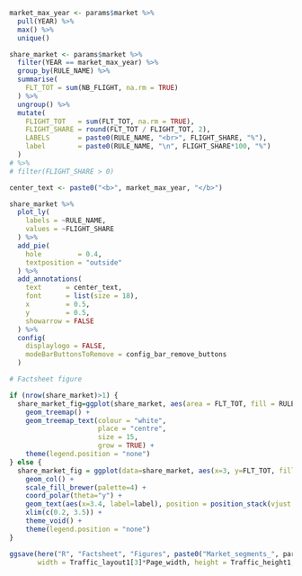 
```r

market_max_year <- params$market %>%
  pull(YEAR) %>%
  max() %>%
  unique()

share_market <- params$market %>%
  filter(YEAR == market_max_year) %>%
  group_by(RULE_NAME) %>%
  summarise(
    FLT_TOT = sum(NB_FLIGHT, na.rm = TRUE)
  ) %>%
  ungroup() %>%
  mutate(
    FLIGHT_TOT   = sum(FLT_TOT, na.rm = TRUE),
    FLIGHT_SHARE = round(FLT_TOT / FLIGHT_TOT, 2),
    LABELS       = paste0(RULE_NAME, "<br>", FLIGHT_SHARE, "%"),
    label        = paste0(RULE_NAME, "\n", FLIGHT_SHARE*100, "%")
  ) 
# %>%
# filter(FLIGHT_SHARE > 0)

center_text <- paste0("<b>", market_max_year, "</b>")

share_market %>%
  plot_ly(
    labels = ~RULE_NAME,
    values = ~FLIGHT_SHARE
  ) %>%
  add_pie(
    hole         = 0.4,
    textposition = "outside"
  ) %>%
  add_annotations(
    text      = center_text,
    font      = list(size = 18),
    x         = 0.5,
    y         = 0.5,
    showarrow = FALSE
  ) %>%
  config(
    displaylogo = FALSE,
    modeBarButtonsToRemove = config_bar_remove_buttons
  )

```

```r

# Factsheet figure

if (nrow(share_market)>1) {
  share_market_fig=ggplot(share_market, aes(area = FLT_TOT, fill = RULE_NAME, label = label)) +
    geom_treemap() +
    geom_treemap_text(colour = "white",
                      place = "centre",
                      size = 15,
                      grow = TRUE) +
    theme(legend.position = "none")
} else {
  share_market_fig = ggplot(data=share_market, aes(x=3, y=FLT_TOT, fill=RULE_NAME)) +
    geom_col() +
    scale_fill_brewer(palette=4) +
    coord_polar(theta="y") +
    geom_text(aes(x=3.4, label=label), position = position_stack(vjust = 0.5), size=60) +
    xlim(c(0.2, 3.5)) +
    theme_void() +
    theme(legend.position = "none")
}

ggsave(here("R", "Factsheet", "Figures", paste0("Market_segments_", params$icao, ".png")), 
       width = Traffic_layout1[3]*Page_width, height = Traffic_height1, units = "cm", dpi=100, limitsize = FALSE)

```
